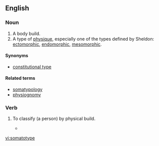 ==English==

===Noun===
{{en-noun}}

# A body build.
# A type of [[physique]], especially one of the types defined by Sheldon: [[ectomorphic]], [[endomorphic]], [[mesomorphic]].

====Synonyms====
* [[constitutional type]]

====Related terms====
* [[somatypology]]
* [[physiognomy]]

===Verb===
{{en-verb|somatotyp}}

# {{cx|transitive|lang=en}} To classify (a person) by physical build.
#*{{quote-journal|year=2016|date=January 20|author=|title=Black and Hispanic Men Perceived to Be Large Are at Increased Risk for Police Frisk, Search, and Force|journal=PLOS ONE|url=http://journals.plos.org/plosone/article?id=10.1371/journal.pone.0147158|doi=10.1371/journal.pone.0147158|volume=|issue=|pages=
|passage=Apart from Masicampo et al. and Cullinane et al., no previous research has analyzed suspects’ perceived body size and police practices, though past theories of biology and crime, such as Sheldon's '''somatotyping''' of criminal behavior as well as several recent studies assess the relationship between individuals’ body type, height, and weight and likelihood of committing crime and being arrested. }}

[[vi:somatotype]]